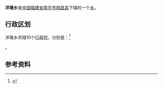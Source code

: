 {{中国乡级行政区|35/07/21/200/000
| 行政区全称 = 洋墩乡
| 景观照片文件名 =
| 景观照片描述 =
| 汉语拼音 =
| 通用拼音 =
| 注音符號 =
| 其它标音类型1 =
| 其它标音1 =
| 其它标音类型2 =
| 其它标音2 =
| 其它语言类型1 =
| 其它语言地名1 =
| 其它语言类型2 =
| 其它语言地名2 =
| 上级行政区 = [[福建省|福建省]][[南平市|南平市]][[顺昌县|顺昌县]]
| 行政区类别 = [[乡|乡]]
| 地理坐标 = {{coord |27.0252|N|117.8743|E|display=inline,title|dim:2000_type:landmark_region:CN}}
| 总面积 =
| 户籍人口 =
| 户籍人口年份 =
| 常住人口 =
| 常住人口年份 =
| 人口密度 =
| 行政区划 =
| 官方网站 =
| 政府驻地 =
| 邮政编码 =
| 电话区号 = 599
| 毗邻行政区 =
| 位置图文件名 =
| 位置图描述 =
}}
'''洋墩乡'''是[[中华人民共和国|中国]][[福建省|福建省]][[南平市|南平市]][[顺昌县|顺昌县]]下辖的一个[[乡|乡]]。

== 行政区划 ==

洋墩乡共辖10个[[行政村|行政村]]，分别是：<ref>{{PRC admin/ref sgc|35/07/21/200/000}}</ref>

{{PRC admin/children|35/07/21/200/000}}。

==参考资料==
{{reflist}}

{{PRC admin/navcat|35/07/21/200/000}}